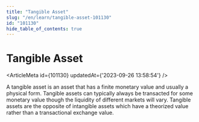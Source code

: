 ```yaml
---
title: "Tangible Asset"
slug: "/en/learn/tangible-asset-101130"
id: "101130"
hide_table_of_contents: true
---
```



# Tangible Asset

<ArticleMeta id={101130} updatedAt={'2023-09-26 13:58:54'} />
<div className='border-solid border-b border-t-0 my-4 border-[var(--ifm-color-gray-300)]' />

A tangible asset is an asset that has a finite monetary value and usually a physical form. Tangible assets can typically always be transacted for some monetary value though the liquidity of different markets will vary. Tangible assets are the opposite of intangible assets which have a theorized value rather than a transactional exchange value.
